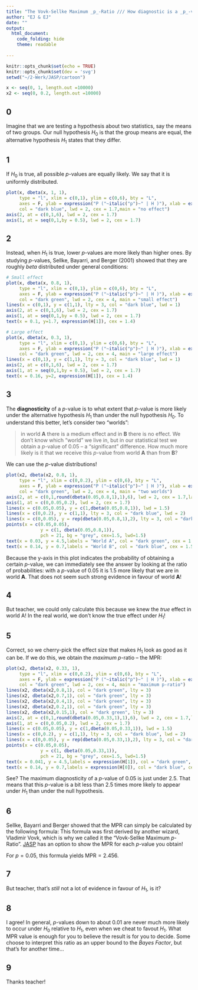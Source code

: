 ```yaml
---
title: "The Vovk-Sellke Maximum _p_-Ratio /// How diagnostic is a _p_-value?"
author: "EJ & EJ"
date: ""
output: 
  html_document:
    code_folding: hide
    theme: readable
  
---
```


```r
knitr::opts_chunk$set(echo = TRUE)
knitr::opts_chunk$set(dev = 'svg')
setwd("~/2-Werk/JASP/cartoon")

x <- seq(0, 1, length.out =10000)
x2 <- seq(0, 0.2, length.out =10000)
```

## 0

Imagine that we are testing a hypothesis about two statistics, say the means of two groups. Our null hypothesis $H_0$ is that the group means are equal, the alternative hypothesis $H_1$ states that they differ. 

## 1
If $H_0$ is true, all possible _p_-values are equally likely. We say that it is uniformly distributed.

```r
plot(x, dbeta(x, 1, 1), 
     type = "l", xlim = c(0,1), ylim = c(0,6), bty = "L", 
     axes = F, ylab = expression("P ("~italic("p")~" | H )"), xlab = expression(italic("p")), 
     col = "dark blue", lwd = 2, cex = 1.7,main = "no effect")
axis(2, at = c(0,1,6), lwd = 2, cex = 1.7)
axis(1, at = seq(0,1,by = 0.5), lwd = 2, cex = 1.7)
```

## 2
Instead, when $H_1$ is true, lower _p_-values are more likely than higher ones. By studying _p_-values, Sellke, Bayarri, and Berger (2001) showed that they are roughly _beta_ distributed under general conditions:


```r
# Small effect
plot(x, dbeta(x, 0.8, 1), 
     type = "l", xlim = c(0,1), ylim = c(0,6), bty = "L", 
     axes = F, ylab = expression("P ("~italic("p")~" | H )"), xlab = expression(italic("p")), 
     col = "dark green", lwd = 2, cex = 4, main = "small effect")
lines(x = c(0,1), y = c(1,1), lty = 3, col = "dark blue", lwd = 1)
axis(2, at = c(0,1,6), lwd = 2, cex = 1.7)
axis(1, at = seq(0,1,by = 0.5), lwd = 2, cex = 1.7)
text(x = 0.1, y=1.7, expression(H[1]), cex = 1.4)
```
```r
# Large effect
plot(x, dbeta(x, 0.3, 1), 
     type = "l", xlim = c(0,1), ylim = c(0,6), bty = "L", 
     axes = F, ylab = expression("P ("~italic("p")~" | H )"), xlab = expression(italic("p")), 
     col = "dark green", lwd = 2, cex = 4, main = "large effect")
lines(x = c(0,1), y = c(1,1), lty = 3, col = "dark blue", lwd = 1)
axis(2, at = c(0,1,6), lwd = 2, cex = 1.7)
axis(1, at = seq(0,1,by = 0.5), lwd = 2, cex = 1.7)
text(x = 0.16, y=2, expression(H[1]), cex = 1.4)

```


## 3
The __diagnosticity__ of a _p_-value is to what extent that _p_-value is more likely under the alternative hypothesis $H_1$ than under the null hypothesis $H_0$. 
To understand this better, let's consider two "worlds": 

> in world __A__ there is a medium effect and in __B__ there is no effect. We don't know which "world" we live in, but in our statistical test we obtain a _p_-value of 0.05 -- a "significant" difference. How much more likely is it that we receive this _p_-value from world __A__ than from __B__? 

We can use the _p_-value distributions!

```r
plot(x2, dbeta(x2, 0.8, 1), 
     type = "l", xlim = c(0,0.2), ylim = c(0,6), bty = "L", 
     axes = F, ylab = expression("P ("~italic("p")~" | H )"), xlab = expression(italic("p")), 
     col = "dark green", lwd = 2, cex = 4, main = "two worlds")
axis(2, at = c(0,1,round(dbeta(0.05,0.8,1),1),6), lwd = 2, cex = 1.7,las=1)
axis(1, at = c(0,0.05,0.2), lwd = 2, cex = 1.7)
lines(x = c(0.05,0.05), y = c(1,dbeta(0.05,0.8,1)), lwd = 1.5)
lines(x = c(0,0.2), y = c(1,1), lty = 3, col = "dark blue", lwd = 2)
lines(x = c(0,0.05), y = rep(dbeta(0.05,0.8,1),2), lty = 3, col = "dark green", lwd = 2)
points(x = c(0.05,0.05), 
             y = c(1, dbeta(0.05,0.8,1)), 
             pch = 21, bg = "grey", cex=1.5, lwd=1.5)
text(x = 0.03, y = 4.5,labels = "World A", col = "dark green", cex = 1.5)
text(x = 0.14, y = 0.7,labels = "World B", col = "dark blue", cex = 1.5)
```
Because the y-axis in this plot indicates the probability of obtaining a certain _p_-value, we can immediately see the answer by looking at the ratio of probabilities: with a _p_-value of 0.05 it is 1.5 more likely that we are in world __A__. That does not seem such strong evidence in favour of world __A__!

## 4
But teacher, we could only calculate this because we knew the _true_ effect in world A! In the real world, we don't know the true effect under $H_1$!

## 5
Correct, so we cherry-pick the effect size that makes $H_1$ look as good as it can be. If we do this, we obtain the _maximum p_-ratio -- the MPR: 

```r
plot(x2, dbeta(x2, 0.33, 1), 
     type = "l", xlim = c(0,0.2), ylim = c(0,6), bty = "L", 
     axes = F, ylab = expression("P ("~italic("p")~" | H )"), xlab = expression(italic("p")), 
     col = "dark green", lwd = 2, cex = 4, main = "maximum p-ratio")
lines(x2, dbeta(x2,0.8,1), col = "dark green", lty = 3)
lines(x2, dbeta(x2,0.7,1), col = "dark green", lty = 3)
lines(x2, dbeta(x2,0.4,1), col = "dark green", lty = 3)
lines(x2, dbeta(x2,0.2,1), col = "dark green", lty = 3)
lines(x2, dbeta(x2,0.15,1), col = "dark green", lty = 3)
axis(2, at = c(0,1,round(dbeta(0.05,0.33,1),1),6), lwd = 2, cex = 1.7,las=1)
axis(1, at = c(0,0.05,0.2), lwd = 2, cex = 1.7)
lines(x = c(0.05,0.05), y = c(1,dbeta(0.05,0.33,1)), lwd = 1.5)
lines(x = c(0,0.2), y = c(1,1), lty = 3, col = "dark blue", lwd = 2)
lines(x = c(0,0.05), y = rep(dbeta(0.05,0.33,1),2), lty = 3, col = "dark green", lwd = 2)
points(x = c(0.05,0.05), 
             y = c(1, dbeta(0.05,0.33,1)), 
             pch = 21, bg = "grey", cex=1.5, lwd=1.5)
text(x = 0.041, y = 4.5,labels = expression(H[1]), col = "dark green", cex = 1.5)
text(x = 0.14, y = 0.7,labels = expression(H[0]), col = "dark blue", cex = 1.5)
```

See? The maximum diagnosticity of a _p_-value of 0.05 is just under 2.5. That means that this  _p_-value is a bit less than 2.5 times more likely to appear under $H_1$ than under the null hypothesis. 

## 6
Sellke, Bayarri and Berger showed that the MPR can simply be calculated by the following formula: 
\begin{equation}
\mathrm{MPR} =
\begin{cases} 
(-e p \ln p)^{-1} & \mathrm{for} \quad p < \frac{1}{e} \\
1 & \mathrm{for} \quad p \geq \frac{1}{e} \\
\end{cases},
\label{eq:mpr}
\end{equation}
This formula was first derived by another wizard, Vladimir Vovk, which is why we called it the "Vovk-Sellke Maximum _p_-Ratio". [JASP](https://www.jasp-stats.org) has an option to show the MPR for each _p_-value you obtain!

For $p=0.05$, this formula yields $\mathrm{MPR} = 2.456$. 

## 7
But teacher, that's _still_ not a lot of evidence in favour of $H_1$, is it?

## 8
I agree! In general, _p_-values down to about 0.01 are never much more likely to occur under $H_0$ relative to $H_1$, even when we cheat to favout $H_1$. What MPR value is enough for you to believe the result is for you to decide. Some choose to interpret this ratio as an upper bound to the _Bayes Factor_, but that's for another time...

## 9
Thanks teacher!
